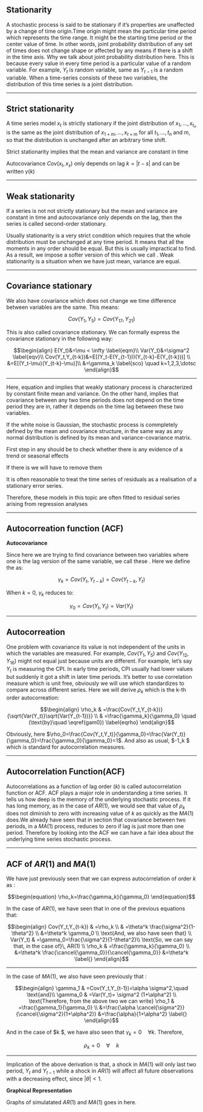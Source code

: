 ## Stationarity 
A stochastic process is said to be stationary if it's properties are unaffected by a change of time origin.Time origin might mean the particular time period which represents the time range. It might be the starting time period or the center value of time. In other words, joint probability distribution of any set of times does not change shape or affected by any means if there is a shift in the time axis. Why we talk about joint probability distribution here. This is because every value in every time period is a particular value of a random variable. For example, $Y_t$ is random variable, same as $Y_{t-1}$ is a random variable. When a time-series consists of these two variables, the distribution of this time series is a joint distribution.

---

## Strict stationarity

A time series model ${x_t}$ is strictly stationary if the joint distribution of $x_1,\ldots,x_{t_n}$ is the same as the joint distribution of ${x_{1+m},\ldots,x_{t+m}}$ for all $t_1,\ldots,t_n$ and m, so that the distribution is unchanged after an arbitrary time shift.

Strict stationarity implies that the mean and variance are constant in time

Autocovariance $Cov(x_t, x_s)$ only depends on lag $k=|t-s|$ and can be written $\gamma(k)$ 

---

## Weak stationarity

If a series is not not strictly stationary but the mean and variance are constant in time and autocovariance only depends on the lag, then the series is called second-order stationary.

Usually stationarity is a very strict condition which requires that the whole distribution must be unchanged at any time period. It means that all the moments in any order should be equal. But this is usually impractical to find. As a result, we impose a softer version of this \textbf{strict stationarity} which we call \textbf{weak stationarity}. Weak stationarity is a situation when we have just mean, variance are equal. 

---

## Covariance stationary

We also have covariance which does not change we time difference between variables are the same. This means:

$$\begin{equation}
    Cov(Y_1,Y_5)=Cov(Y_{17},Y_{21})
	    \label{eqeqcov}
\end{equation}$$

 This is also called covariance stationary. We can formally express the covariance stationary in the following way:

$$\begin{align}
	E(Y_t)&=\mu < \infty \label{eqm}\\ 
	Var(Y_t)&=\sigma^2 \label{eqv}\\
	Cov(Y_t,Y_{t-k})&=E[(Y_t-E(Y_{t-1}))(Y_{t-k}-E(Y_{t-k}))] \\ 
	&=E[(Y_t-\mu)(Y_{t-k}-\mu)]\\
	&=\gamma_k \label{sco} \quad k=1,2,3,\dotsc
\end{align}$$

---

Here, equation \eqref{eqm} and \eqref{eqv} implies that weakly stationary process is characterized by constant finite mean and variance. On the other hand, \eqref{sco} implies that covariance between any two time periods does not depend on the time period they are in, rather it depends on the time lag between these two variables. 


If the white noise is Gaussian, the stochastic process is commpletely defined by the mean and covariance structure, in the same way as any normal distribution is defined by its mean and variance-covariance matrix.

First step in any should be to check whether there is any evidence of a trend or seasonal effects

If there is we will have to remove them

It is often reasonable to treat the time series of residuals as a realisation of a stationary error series.

Therefore, these models in this topic are often fitted to residual series arising from regression analyses

---

## Autocorreation function (ACF)

**Autocovariance**

Since here we are trying to find covariance between two variables where one is the lag version of the same variable, we call these \textbf{autocovariances}. Here we define the \textbf{k-th order autocovariance} as:

$$\begin{equation}
    \gamma_k=Cov(Y_t,Y_{t-k})=Cov(Y_{t-k},Y_t)
			\label{sco2}
\end{equation}$$


When $k=0$, $\gamma_k$ reduces to:

$$\begin{equation}
    \gamma_0=Cov(Y_t,Y_t)=Var(Y_t)
    \label{gam0}
\end{equation}$$

---

## Autocorreation		

One problem with covariance its value is not independent of the units in which the variables are measured. For example, $Cov(Y_1,Y_5)$  and $Cov(Y_12, Y_16)$ might not equal just because units are different. For example, let's say $Y_t$ is measuring the CPI. In early time periods, CPI usually had lower values but suddenly it got a shift in later time periods. It's better to use correlation measure which is unit free, obviously we will use \textbf{autocorrelation} which standardizes to compare across different series. Here we will derive $\rho_k$ which is the k-th order autocorreation:

$$\begin{align}
    \rho_k & =\frac{Cov(Y_t,Y_{t-k})}{\sqrt{Var(Y_t)}\sqrt{Var(Y_{t-1})}} \\
    & =\frac{\gamma_k}{\gamma_0} \quad (\text{by}\quad \eqref{gam0})
	\label{eqrho}
\end{align}$$

Obviously, here $\rho_0=\frac{Cov(Y_t,Y_t)}{\gamma_0}=\frac{Var(Y_t)}{\gamma_0}=\frac{\gamma_0}{\gamma_0}=1$. And also as usual, $-1\le \rho_k \le 1 $ which is standard for autocorrelation measures.

---

## Autocorrelation Function(ACF)

Autocorrelations as a function of lag order $(k)$ is called autocorrelation function or ACF. ACF plays a major role in understanding a time series. It tells us how deep is the memory of the underlying stochastic process. If it has long memory, as in the case of $AR(1)$, we would see that value of $\rho_k$ does not diminish to zero with increasing value of $k$ as quickly as the $MA(1)$ does.We already have seen that in section \ref{sscovma} that covariance between two periods, in a $MA(1)$ process, reduces to zero if  lag is just more than one period. Therefore by looking into the ACF we can have a fair idea about the underlying time series stochastic process. 

---

## ACF of $AR(1)$ and $MA(1)$

We have just previously seen that we can express autocorrelation of order $k$ as :

$$\begin{equation}
	\rho_k=\frac{\gamma_k}{\gamma_0}
\end{equation}$$

In the case of $AR(1)$, we have seen that in one of the previous equations that:

$$\begin{align}
	Cov(Y_t,Y_{t-k}) & =\rho_k \\
			& =\theta^k \frac{\sigma^2}{1-\theta^2} \\
			&=\theta^k \gamma_0 \\
	\text{And, we also have seen that} \\
	Var(Y_t) & =\gamma_0=\frac{\sigma^2}{1-\theta^2}\\
	\text{So, we can say that, in the case of}\, AR(1) \\
		\rho_k & =\frac{\gamma_k}{\gamma_0} \\
			&=\theta^k \frac{\cancel{\gamma_0}}{\cancel{\gamma_0}}
			&=\theta^k
	\label{}
\end{align}$$

---

In the case of $MA(1)$, we also have seen previously that :

$$\begin{align}
	\gamma_1 & =Cov(Y_t,Y_{t-1})=\alpha \sigma^2,\quad 
	\text{and}\\
	\gamma_0 & =Var(Y_t)= \sigma^2 (1+\alpha^2) \\
	\text{Therefore, from the above two we can write}
	\rho_1 & =\frac{\gamma_1}{\gamma_0} \\
	&=\frac{\alpha \cancel{\sigma^2}}{\cancel{\sigma^2}(1+\alpha^2)} 
	&=\frac{\alpha}{1+\alpha^2}
	\label{}
\end{align}$$

And in the case of $k \ge 2 $, we have also seen that $\gamma_k=0 \quad \forall k$. Therefore,

$$\begin{equation}
	\rho_k=0 \quad \forall \quad k
	\label{}
\end{equation}$$

---

Implication of the above derivation is that, a shock in $MA(1)$ will only last two period, $Y_t$ and $Y_{t-1}$ while  a shock in $AR(1)$ will affect all future observations with a decreasing effect, since $|\theta|<1$.


**Graphical Representation**

Graphs of simulatated $AR(1)$ and $MA(1)$ goes in here. 





